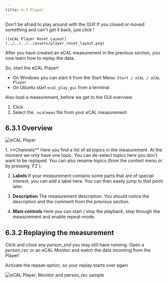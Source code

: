 ```yaml
---
title: 6.3 Player
---
```



<Aside type="tip">
    Don't be afraid to play around with the GUI! If you closed or moved something and can't get it back, just click <Badge text="View / Reset Layout" variant="note" size="medium" />!
    
    ![eCAL Player Reset Layout](../../../../assets/player_reset_layout.png)
</Aside>

After you have created an eCAL measurement in the previous section, you now learn how to replay the data. 

So, start the eCAL Player!

- On Windows you can start it from the Start Menu: `Start / eCAL / eCAL Player`
- On Ubuntu start `ecal_play_gui` from a terminal

Also load a measurement, before we get to the GUI overview:

1. Click <Badge text="File / Open measurement..." variant="note" size="medium" />
2. Select the `.ecalmeas` file from your eCAL measurement

## 6.3.1 Overview

![eCAL Player](../../../../assets/player_overview_annotated.svg)

<Steps>
   1. **Channels**
    Here you find a list of all topics in the measurement.
    At the moment we only have one topic.
    You can de-select topics here you don't want to be replayed.
    You can also rename topics (from the context menu or by pressing `F2`).

   2. **Labels** 
    If your measurement contains some parts that are of special interest, you can add a label here.
    You can then easily jump to that point later.

   3. **Description**
    The measurement description. You should notice the description and the comment from the previous section.

   4. **Main controls**
    Here you can start / stop the playback, step through the measurement and enable repeat-mode.
</Steps>

## 6.3.2 Replaying the measurement

Click <Badge text="Play" variant="success" size="medium" /> and close any *person_snd* you may still have running.
Open a *person_rec* or an eCAL Monitor and watch the data incoming from the Player!

<Aside type="tip">Activate the repeat-option, so your replay starts over again</Aside>

![eCAL Player, Monitor and person_rec sample](../../../../assets/player_monitor_person_rec.png)